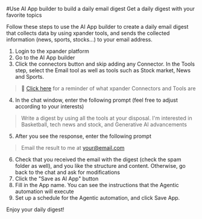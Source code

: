 #Use AI App builder to build a daily email digest
Get a daily digest with your favorite topics

Follow these steps to use the AI App builder to create a daily email digest that collects data by using xpander tools, and sends the collected information (news, sports, stocks...) to your email address.

1. Login to the xpander platform
2. Go to the AI App builder
3. Click the connectors button and skip adding any Connector. In the Tools step, select the Email tool as well as tools such as Stock market, News and Sports.

> 📘 [Click here](https://docs.xpander.ai/docs/early-access-program-getting-started#terminology) for a reminder of what xpander Connectors and Tools are

4. In the chat window, enter the following prompt (feel free to adjust according to your interests)

> Write a digest by using all the tools at your disposal. I'm interested in Basketball, tech news and stock, and Generative AI advancements

5. After you see the response, enter the following prompt

> Email the result to me at [your@email.com](mailto:your@email.com)

6. Check that you received the email with the digest (check the spam folder as well), and you like the structure and content. Otherwise, go back to the chat and ask for modifications
7. Click the "Save as AI App" button
8. Fill in the App name. You can see the instructions that the Agentic automation will execute
9. Set up a schedule for the Agentic automation, and click Save App. 

Enjoy your daily digest!
